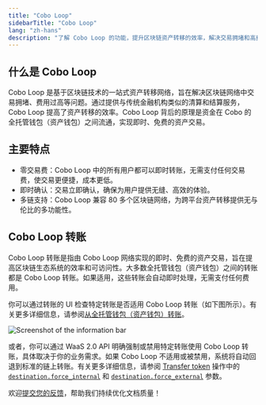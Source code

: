 ```yaml
---
title: "Cobo Loop"
sidebarTitle: "Cobo Loop"
lang: "zh-hans"
description: "了解 Cobo Loop 的功能，提升区块链资产转移的效率，解决交易拥堵和高费用问题。"
---
```


## 什么是 Cobo Loop

Cobo Loop 是基于区块链技术的一站式资产转移网络，旨在解决区块链网络中交易拥堵、费用过高等问题。通过提供与传统金融机构类似的清算和结算服务，Cobo Loop 提高了资产转移的效率。Cobo Loop 背后的原理是资金在 Cobo 的全托管钱包（资产钱包）之间流通，实现即时、免费的资产交易。

## 主要特点

- 零交易费：Cobo Loop 中的所有用户都可以即时转账，无需支付任何交易费，使交易更便捷，成本更低。
- 即时确认：交易立即确认，确保为用户提供无缝、高效的体验。
- 多链支持：Cobo Loop 兼容 80 多个区块链网络，为跨平台资产转移提供无与伦比的多功能性。

## Cobo Loop 转账

Cobo Loop 转账是指由 Cobo Loop 网络实现的即时、免费的资产交易，旨在提高区块链生态系统的效率和可访问性。大多数全托管钱包（资产钱包）之间的转账都是 Cobo Loop 转账。如果适用，这些转账会自动即时处理，无需支付任何费用。

你可以通过转账的 UI 检查特定转账是否适用 Cobo Loop 转账（如下图所示）。有关更多详细信息，请参阅[从全托管钱包（资产钱包）转账](/en/portal/transfers/from-asset-wallets)。

<img src="/cn/images/transfers/loop_info_bar.png" className="screenshot_modal" alt="Screenshot of the information bar" />

或者，你可以通过 WaaS 2.0 API 明确强制或禁用特定转账使用 Cobo Loop 转账，具体取决于你的业务需求。如果 Cobo Loop 不适用或被禁用，系统将自动回退到标准的链上转账。有关更多详细信息，请参阅 [Transfer token](https://www.cobo.com/developers/v2/api-references/transactions/transfer-token) 操作中的 [`destination.force_internal`](https://www.cobo.com/developers/v2/api-references/transactions/transfer-token#body-destination-force-internal) 和 [`destination.force_external`](https://www.cobo.com/developers/v2/api-references/transactions/transfer-token#body-destination-force-external) 参数。

<Tip>欢迎[提交您的反馈](https://forms.zohopublic.com/cobo/form/DocumentFeedbackForm/formperma/QvLOhxJv1_JMsJ-1dleZ8Itb_7rzN-LtgvsDdxosoVI?referrername=manuals)，帮助我们持续优化文档质量！</Tip>